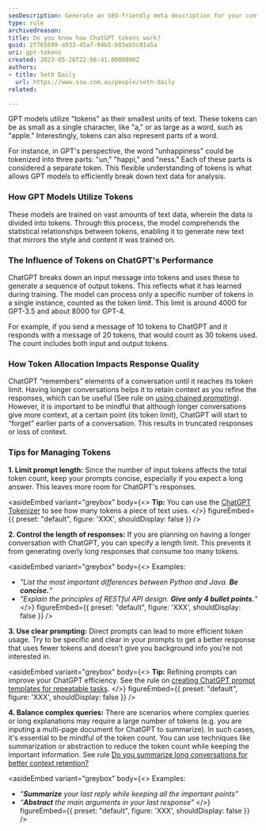 ```yaml
---
seoDescription: Generate an SEO-friendly meta description for your content using these guidelines.
type: rule
archivedreason:
title: Do you know how ChatGPT tokens work?
guid: 2f765699-a933-45a7-94b5-b03eb5c01a5a
uri: gpt-tokens
created: 2023-05-26T22:06:41.0000000Z
authors:
- title: Seth Daily
  url: https://www.ssw.com.au/people/seth-daily
related:

---
```


GPT models utilize "tokens" as their smallest units of text. These tokens can be as small as a single character, like "a," or as large as a word, such as "apple." Interestingly, tokens can also represent parts of a word.

For instance, in GPT's perspective, the word "unhappiness" could be tokenized into three parts: "un," "happi," and "ness." Each of these parts is considered a separate token. This flexible understanding of tokens is what allows GPT models to efficiently break down text data for analysis.
### How GPT Models Utilize Tokens

These models are trained on vast amounts of text data, wherein the data is divided into tokens. Through this process, the model comprehends the statistical relationships between tokens, enabling it to generate new text that mirrors the style and content it was trained on.

### The Influence of Tokens on ChatGPT's Performance

ChatGPT breaks down an input message into tokens and uses these to generate a sequence of output tokens. This reflects what it has learned during training. The model can process only a specific number of tokens in a single instance, counted as the token limit. This limit is around 4000 for GPT-3.5 and about 8000 for GPT-4.

For example, if you send a message of 10 tokens to ChatGPT and it responds with a message of 20 tokens, that would count as 30 tokens used. The count includes both input and output tokens.

### How Token Allocation Impacts Response Quality

ChatGPT “remembers” elements of a conversation until it reaches its token limit. Having longer conversations helps it to retain context as you refine the responses, which can be useful (See rule on  [using chained prompting](/chained-prompting/)). However, it is important to be mindful that although longer conversations give more context, at a certain point (its token limit), ChatGPT will start to “forget” earlier parts of a conversation. This results in truncated responses or loss of context.

### Tips for Managing Tokens

**1. Limit prompt length:** Since the number of input tokens affects the total token count, keep your prompts concise, especially if you expect a long answer. This leaves more room for ChatGPT's responses.

<asideEmbed
  variant="greybox"
  body={<>
    **Tip:** You can use the [ChatGPT Tokenizer](https://platform.openai.com/tokenizer) to see how many tokens a piece of text uses.
  </>}
  figureEmbed={{
    preset: "default",
    figure: 'XXX',
    shouldDisplay: false
  }}
/>

**2. Control the length of responses:** If you are planning on having a longer conversation with ChatGPT, you can specify a length limit. This prevents it from generating overly long responses that consume too many tokens.

<asideEmbed
  variant="greybox"
  body={<>
     Examples:

* _"List the most important differences between Python and Java. **Be concise.**"_
* _"Explain the principles of RESTful API design. **Give only 4 bullet points.**"_
  </>}
  figureEmbed={{
    preset: "default",
    figure: 'XXX',
    shouldDisplay: false
  }}
/>

**3. Use clear prompting:** Direct prompts can lead to more efficient token usage. Try to be specific and clear in your prompts to get a better response that uses fewer tokens and doesn’t give you background info you’re not interested in.

<asideEmbed
  variant="greybox"
  body={<>
    **Tip:** Refining prompts can improve your ChatGPT efficiency. See the rule on [creating ChatGPT prompt templates for repeatable tasks](/chatgpt-prompt-templates).
  </>}
  figureEmbed={{
    preset: "default",
    figure: 'XXX',
    shouldDisplay: false
  }}
/>

**4. Balance complex queries:** There are scenarios where complex queries or long explanations may require a large number of tokens (e.g. you are inputing a multi-page document for ChatGPT to summarize). In such cases, it's essential to be mindful of the token count. You can use techniques like summarization or abstraction to reduce the token count while keeping the important information. See rule [Do you summarize long conversations for better context retention?](/summarize-long-conversations)

<asideEmbed
  variant="greybox"
  body={<>
    Examples:

* _“**Summarize** your last reply while keeping all the important points”_
* _“**Abstract** the main arguments in your last response”_
  </>}
  figureEmbed={{
    preset: "default",
    figure: 'XXX',
    shouldDisplay: false
  }}
/>